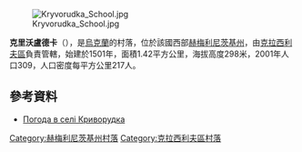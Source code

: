 [[Image:Kryvorudka_School.jpg|right]]

'''克里沃盧德卡'''（{{lang-uk|Криворудка}}），是[[烏克蘭|烏克蘭]]的村落，位於該國西部[[赫梅利尼茨基州|赫梅利尼茨基州]]，由[[克拉西利夫區|克拉西利夫區]]負責管轄，始建於1501年，面積1.42平方公里，海拔高度298米，2001年人口309，人口密度每平方公里217人。

{{coord|49|53|2|N|26|41|49|E|scale:100000|display=title}}

==參考資料==
* [http://weather.in.ua/ua/hmel'nickaja/12292 Погода в селі Криворудка] {{Wayback|url=http://weather.in.ua/ua/hmel'nickaja/12292 |date=20200927203200 }}

{{DEFAULTSORT:Криворудка}}
[[Category:赫梅利尼茨基州村落|Category:赫梅利尼茨基州村落]]
[[Category:克拉西利夫區村落|Category:克拉西利夫區村落]]


{{Khmelnytskyi-geo-stub}}